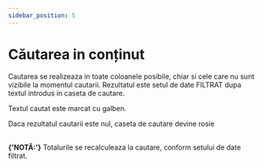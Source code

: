 ```yaml
---
sidebar_position: 5
---
```


# Căutarea in conținut

Cautarea se realizeaza in toate coloanele posibile, chiar si cele care
nu sunt vizibile la momentul cautarii. Rezultatul este setul de date
FILTRAT dupa textul introdus in caseta de cautare.

Textul cautat este marcat cu galben.

Daca rezultatul cautarii este nul, caseta de cautare devine rosie
<br/>
<br/>


<div style={{ textAlign: 'center', padding: '30px' }}>
<SearchImage imgMaxWidth={'100%'} />
</div>

<strong>{'NOTĂ:'}</strong>
Totalurile se recalculeaza la cautare, conform setului de date filtrat.
    